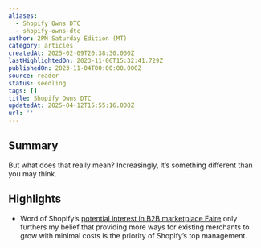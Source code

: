 ```yaml
---
aliases:
  - Shopify Owns DTC
  - shopify-owns-dtc
author: 2PM Saturday Edition (MT)
category: articles
createdAt: 2025-02-09T20:38:30.000Z
lastHighlightedOn: 2023-11-06T15:32:41.729Z
publishedOn: 2023-11-04T00:00:00.000Z
source: reader
status: seedling
tags: []
title: Shopify Owns DTC
updatedAt: 2025-04-12T15:55:16.000Z
url: ''
---
```

## Summary

But what does that really mean? Increasingly, it’s something different than you may think.

## Highlights

- Word of Shopify’s [potential interest in B2B marketplace Faire](https://2PML.us17.list-manage.com/track/click?u=e5c9ff1dc004212156ddfb8ed&id=9180ca07f6&e=b4a0bccc17) only furthers my belief that providing more ways for existing merchants to grow with minimal costs is the priority of Shopify’s top management.
